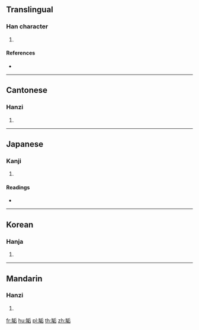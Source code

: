 {{character info/new}}
==Translingual==

===Han character===
{{Han char|rn=121|rad=缶|as=06|sn=12|four=22761|canj=OUHMR}}

# {{defn|Han|sort=缶06}}

====References====
* {{Han ref|kx=0945.250|dkj=28144|dj=1385.280|hdz=52937.080|uh=7F3F|ud=32575|bh=DAFD|bd=56061}}

----

==Cantonese==

===Hanzi===
{{yue-hanzi|jyut=|y=hau6}}

# {{defn|lang=yue|sort=缶06}}

----

==Japanese==

===Kanji===
{{ja-kanji|grade=|rs=缶06}}

# {{defn|lang=ja|sort=缶06}}

====Readings====
* {{ja-readings|on=[[とう]] (tō), [[ず]] (zu), [[こう]] (kō), [[ぐ]] (gu)|kun=[[ぜにがめ]] (zenigame)|nanori=}}

----

==Korean==

===Hanja===
{{ko-hanja|hangeul=항|eumhun=|rv=hang|mr=hang|y=hang}}

# {{defn|lang=ko|sort=缶06}}

----

==Mandarin==

===Hanzi===
{{cmn-hanzi|pin=[[hòu]] ([[hou4]])|wg=hou<sup>4</sup>}}

# {{defn|lang=cmn|sort=缶06}}

[[fr:缿]]
[[hu:缿]]
[[pl:缿]]
[[th:缿]]
[[zh:缿]]